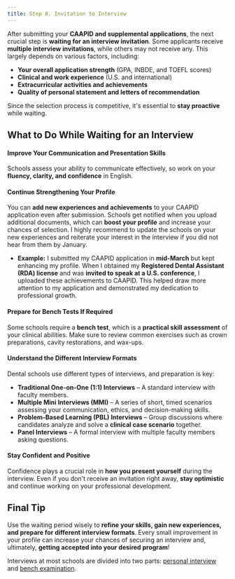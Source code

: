 ```yaml
---
title: Step 8. Invitation to Interview
---
```


After submitting your **CAAPID and supplemental applications**, the next crucial
step is **waiting for an interview invitation**. Some applicants receive
**multiple interview invitations**, while others may not receive any. This
largely depends on various factors, including:

- **Your overall application strength** (GPA, INBDE, and TOEFL scores)
- **Clinical and work experience** (U.S. and international)
- **Extracurricular activities and achievements**
- **Quality of personal statement and letters of recommendation**

Since the selection process is competitive, it's essential to **stay proactive**
while waiting.

## What to Do While Waiting for an Interview

#### Improve Your Communication and Presentation Skills

Schools assess your ability to communicate effectively, so work on your
**fluency, clarity, and confidence** in English.

#### Continue Strengthening Your Profile

You can **add new experiences and achievements** to your CAAPID application even
after submission. Schools get notified when you upload additional documents,
which can **boost your profile** and increase your chances of selection. I
highly recommend to update the schools on your new experiences and reiterate
your interest in the interview if you did not hear from them by January.

- **Example:** I submitted my CAAPID application in **mid-March** but kept
  enhancing my profile. When I obtained my **Registered Dental Assistant (RDA)
  license** and was **invited to speak at a U.S. conference**, I uploaded these
  achievements to CAAPID. This helped draw more attention to my application and
  demonstrated my dedication to professional growth.

#### Prepare for Bench Tests If Required

Some schools require a **bench test**, which is a **practical skill assessment**
of your clinical abilities. Make sure to review common exercises such as crown
preparations, cavity restorations, and wax-ups.

#### Understand the Different Interview Formats

Dental schools use different types of interviews, and preparation is key:

- **Traditional One-on-One (1:1) Interviews** – A standard interview with
  faculty members.
- **Multiple Mini Interviews (MMI)** – A series of short, timed scenarios
  assessing your communication, ethics, and decision-making skills.
- **Problem-Based Learning (PBL) Interviews** – Group discussions where
  candidates analyze and solve a **clinical case scenario** together.
- **Panel Interviews** – A formal interview with multiple faculty members asking
  questions.

#### Stay Confident and Positive

Confidence plays a crucial role in **how you present yourself** during the
interview. Even if you don't receive an invitation right away, **stay optimistic**
and continue working on your professional development.

## Final Tip

Use the waiting period wisely to **refine your skills, gain new experiences, and
prepare for different interview formats**. Every small improvement in your
profile can increase your chances of securing an interview and, ultimately,
**getting accepted into your desired program**!

Interviews at most schools are divided into two parts: [personal
interview](/c/personal-interview/introduction) and [bench
examination](/c/bench-test/introduction).
